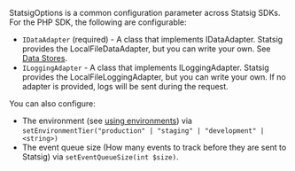 StatsigOptions is a common configuration parameter across Statsig SDKs. For the PHP SDK, the following are configurable:

- `IDataAdapter` (required) - A class that implements IDataAdapter. Statsig provides the LocalFileDataAdapter, but you can write your own. See [Data Stores](/server/concepts/data_store).
- `ILoggingAdapter` - A class that implements ILoggingAdapter. Statsig provides the LocalFileLoggingAdapter, but you can write your own. If no adapter is provided, logs will be sent during the request.

You can also configure:

- The environment (see [using environments](/guides/using-environments)) via `setEnvironmentTier("production" | "staging" | "development" | <string>)`
- The event queue size (How many events to track before they are sent to Statsig) via `setEventQueueSize(int $size)`.

